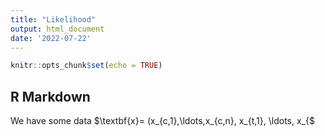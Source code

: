 ```yaml
---
title: "Likelihood"
output: html_document
date: '2022-07-22'
---
```


```r
knitr::opts_chunk$set(echo = TRUE)
```

## R Markdown

We have some data $\textbf{x}= (x_{c,1},\ldots,x_{c,n}, x_{t,1}, \ldots, x_{$